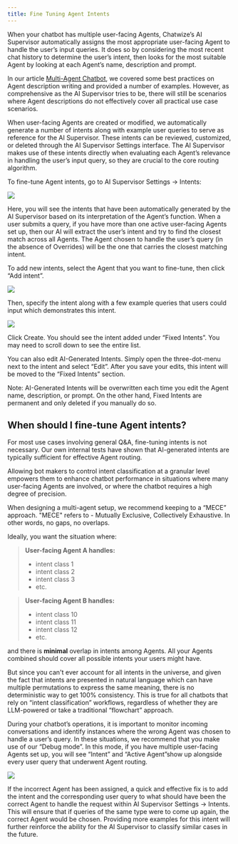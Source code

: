 ```yaml
---
title: Fine Tuning Agent Intents
---
```


When your chatbot has multiple user-facing Agents, Chatwize’s AI Supervisor automatically 
assigns the most appropriate user-facing Agent to handle the user’s input queries. It does so by 
considering the most recent chat history to determine the user’s intent, then looks for the most 
suitable Agent by looking at each Agent’s name, description and prompt.

In our article [Multi-Agent Chatbot](multi-agents-chatbot), we covered some best practices on 
Agent description writing and provided a number of examples. However, as comprehensive as the 
AI Supervisor tries to be, there will still be scenarios where Agent descriptions do not effectively 
cover all practical use case scenarios.

When user-facing Agents are created or modified, we automatically generate a number of intents along 
with example user queries to serve as reference for the AI Supervisor. These intents can be reviewed, 
customized, or deleted through the AI Supervisor Settings interface. The AI Supervisor makes use 
of these intents directly when evaluating each Agent’s relevance in handling the user’s input query, 
so they are crucial to the core routing algorithm.

To fine-tune Agent intents, go to AI Supervisor Settings -> Intents:

<Frame>
  <img src="/images/fine-tuning-agent-intents-1.png" />
</Frame>

Here, you will see the intents that have been automatically generated by the AI Supervisor based on 
its interpretation of the Agent’s function. When a user submits a query, if you have more than one active 
user-facing Agents set up, then our AI will extract the user’s intent and try to find the closest match 
across all Agents. The Agent chosen to handle the user’s query (in the absence of Overrides) will be the 
one that carries the closest matching intent.

To add new intents, select the Agent that you want to fine-tune, then click “Add intent”.

<Frame>
  <img src="/images/fine-tuning-agent-intents-2.png" />
</Frame>

Then, specify the intent along with a few example queries that users could input which demonstrates this intent.

<Frame>
  <img src="/images/fine-tuning-agent-intents-3.png" />
</Frame>

Click Create. You should see the intent added under “Fixed Intents”. You may need to scroll down to see 
the entire list.

You can also edit AI-Generated Intents. Simply open the three-dot-menu next to the intent and select “Edit”. 
After you save your edits, this intent will be moved to the “Fixed Intents” section.

<Note>
  Note: AI-Generated Intents will be overwritten each time you edit the Agent name, description, or prompt. 
  On the other hand, Fixed Intents are permanent and only deleted if you manually do so.
</Note>

## When should I fine-tune Agent intents?

For most use cases involving general Q&A, fine-tuning intents is not necessary. Our own internal tests have 
shown that AI-generated intents are typically sufficient for effective Agent routing. 

Allowing bot makers to control intent classification at a granular level empowers them to enhance chatbot performance 
in situations where many user-facing Agents are involved, or where the chatbot requires a high degree of precision.

When designing a multi-agent setup, we recommend keeping to a “MECE” approach.
"MECE" refers to - Mutually Exclusive, Collectively Exhaustive. In other words, no gaps, no overlaps.

Ideally, you want the situation where:

> **User-facing Agent A handles:**
>
> - intent class 1
> - intent class 2
> - intent class 3
> - etc.

> **User-facing Agent B handles:**
>
> - intent class 10
> - intent class 11
> - intent class 12
> - etc.

and there is **minimal** overlap in intents among Agents.
All your Agents combined should cover all possible intents your users might have.

But since you can't ever account for all intents in the universe, and given the fact that intents are
presented in natural language which can have multiple permutations to express the same meaning,
there is no deterministic way to get 100% consistency. This is true for all chatbots
that rely on “intent classification” workflows, regardless of whether they are
LLM-powered or take a traditional “flowchart” approach.

During your chatbot’s operations, it is important to monitor incoming conversations and identify instances 
where the wrong Agent was chosen to handle a user’s query. In these situations, we recommend that you make 
use of our “Debug mode”. In this mode, if you have multiple user-facing Agents set up, you will see “Intent” 
and “Active Agent”show up alongside every user query that underwent Agent routing.

<Frame>
  <img src="/images/fine-tuning-agent-intents-4.png" />
</Frame>

If the incorrect Agent has been assigned, a quick and effective fix is to add the intent and the corresponding 
user query to what should have been the correct Agent to handle the request within AI Supervisor Settings -> Intents. 
This will ensure that if queries of the same type were to come up again, the correct Agent would be chosen. 
Providing more examples for this intent will further reinforce the ability for the AI Supervisor to classify 
similar cases in the future.

